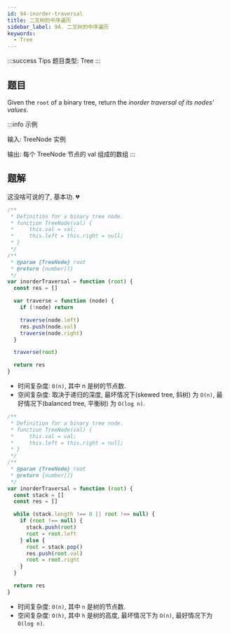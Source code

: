 ```yaml
---
id: 94-inorder-traversal
title: 二叉树的中序遍历
sidebar_label: 94. 二叉树的中序遍历
keywords:
  - Tree
---
```


:::success Tips
题目类型: Tree
:::

## 题目

Given the `root` of a binary tree, return the _inorder traversal of its nodes' values_.

:::info 示例

输入: TreeNode 实例

输出: 每个 TreeNode 节点的 val 组成的数组
:::

## 题解

这没啥可说的了, 基本功. 💔


<Tabs>
  <TabItem value="深度优先遍历" label="深度优先遍历" default>

```ts
/**
 * Definition for a binary tree node.
 * function TreeNode(val) {
 *     this.val = val;
 *     this.left = this.right = null;
 * }
 */
/**
 * @param {TreeNode} root
 * @return {number[]}
 */
var inorderTraversal = function (root) {
  const res = []

  var traverse = function (node) {
    if (!node) return

    traverse(node.left)
    res.push(node.val)
    traverse(node.right)
  }

  traverse(root)

  return res
}
```

- 时间复杂度: `O(n)`, 其中 n 是树的节点数.
- 空间复杂度: 取决于递归的深度, 最坏情况下(skewed tree, 斜树) 为 `O(n)`, 最好情况下(balanced tree, 平衡树) 为 `O(log n)`.

</TabItem>
<TabItem value="广度优先遍历" label="广度优先遍历">

```ts
/**
 * Definition for a binary tree node.
 * function TreeNode(val) {
 *     this.val = val;
 *     this.left = this.right = null;
 * }
 */
/**
 * @param {TreeNode} root
 * @return {number[]}
 */
var inorderTraversal = function (root) {
  const stack = []
  const res = []

  while (stack.length !== 0 || root !== null) {
    if (root !== null) {
      stack.push(root)
      root = root.left
    } else {
      root = stack.pop()
      res.push(root.val)
      root = root.right
    }
  }

  return res
}
```

- 时间复杂度: `O(n)`, 其中 `n` 是树的节点数.
- 空间复杂度: `O(h)`, 其中 `h` 是树的高度, 最坏情况下为 `O(n)`, 最好情况下为 `O(log n)`.

</TabItem>
</Tabs>
